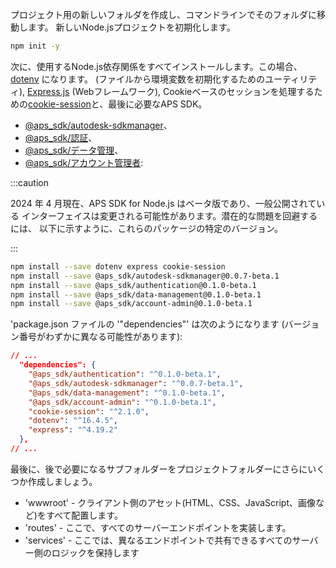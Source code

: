 プロジェクト用の新しいフォルダを作成し、コマンドラインでそのフォルダに移動します。
新しいNode.jsプロジェクトを初期化します。

```bash
npm init -y
```

次に、使用するNode.js依存関係をすべてインストールします。この場合、[dotenv](https://www.npmjs.com/package/dotenv) になります。
(ファイルから環境変数を初期化するためのユーティリティ), [Express.js](https://expressjs.com) (Webフレームワーク),
Cookieベースのセッションを処理するための[cookie-session](https://www.npmjs.com/package/cookie-session)と、最後に必要なAPS SDK。
- [@aps_sdk/autodesk-sdkmanager](https://www.npmjs.com/package/@aps_sdk/autodesk-sdkmanager)、
- [@aps_sdk/認証](https://www.npmjs.com/package/@aps_sdk/authentication)、
- [@aps_sdk/データ管理](https://www.npmjs.com/package/@aps_sdk/data-management)、
- [@aps_sdk/アカウント管理者](https://www.npmjs.com/package/@aps_sdk/account-admin):




:::caution

2024 年 4 月現在、APS SDK for Node.js はベータ版であり、一般公開されている
インターフェイスは変更される可能性があります。潜在的な問題を回避するには、
以下に示すように、これらのパッケージの特定のバージョン。


:::



```bash
npm install --save dotenv express cookie-session 
npm install --save @aps_sdk/autodesk-sdkmanager@0.0.7-beta.1 
npm install --save @aps_sdk/authentication@0.1.0-beta.1 
npm install --save @aps_sdk/data-management@0.1.0-beta.1 
npm install --save @aps_sdk/account-admin@0.1.0-beta.1
```

'package.json ファイルの '"dependencies"' は次のようになります
(バージョン番号がわずかに異なる可能性があります):

```json
// ...
  "dependencies": {
    "@aps_sdk/authentication": "^0.1.0-beta.1",
    "@aps_sdk/autodesk-sdkmanager": "^0.0.7-beta.1",
    "@aps_sdk/data-management": "^0.1.0-beta.1",
    "@aps_sdk/account-admin": "^0.1.0-beta.1",
    "cookie-session": "^2.1.0",
    "dotenv": "^16.4.5",
    "express": "^4.19.2"
  },
// ...
```

最後に、後で必要になるサブフォルダーをプロジェクトフォルダーにさらにいくつか作成しましょう。

- 'wwwroot' - クライアント側のアセット(HTML、CSS、JavaScript、画像など)をすべて配置します。
- 'routes' - ここで、すべてのサーバーエンドポイントを実装します。
- 'services' - ここでは、異なるエンドポイントで共有できるすべてのサーバー側のロジックを保持します